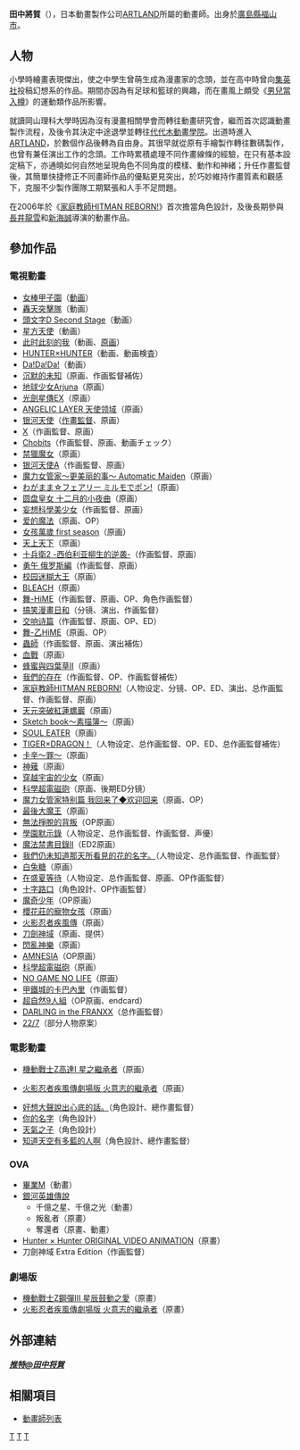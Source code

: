 {{noteTA|G1=Anime}}
{{BLP unsourced|time=2011-05-29T20:58:45+00:00}}
{{Japanese|japanese=田中 将賀|kana=たなか まさよし|romaji=Tanaka Masayoshi}}
'''田中將賀'''（{{bd|1976年|1月19日}}），日本動畫製作公司[[ARTLAND|ARTLAND]]所屬的動畫師。出身於[[廣島縣|廣島縣]][[福山市|福山市]]。

== 人物 ==
小學時繪畫表現傑出，使之中學生曾萌生成為漫畫家的念頭，並在高中時曾向[[集英社|集英社]]投稿幻想系的作品。期間亦因為有足球和籃球的興趣，而在畫風上頗受《[[男兒當入樽|男兒當入樽]]》的運動類作品所影響。

就讀岡山理科大學時因為沒有漫畫相關學會而轉往動畫研究會，繼而首次認識動畫製作流程，及後令其決定中途退學並轉往[[代代木動畫學院|代代木動畫學院]]。出道時進入[[ARTLAND|ARTLAND]]，於數個作品後轉為自由身。其很早就從原有手繪製作轉往數碼製作，也曾有兼任演出工作的念頭。工作時累積處理不同作畫線條的經驗，在只有基本設定稿下，亦通曉如何自然地呈現角色不同角度的模樣、動作和神緒；升任作畫監督後，其簡單快捷修正不同畫師作品的優點更見突出，於巧妙維持作畫質素和觀感下，克服不少製作團隊工期緊張和人手不足問題。

在2006年於《[[家庭教師HITMAN_REBORN!|家庭教師HITMAN REBORN!]]》首次擔當角色設計，及後長期參與[[長井龍雪|長井龍雪]]和[[新海誠|新海誠]]導演的動畫作品。

== 參加作品 ==
=== 電視動畫 ===
* [[女棒甲子園|女棒甲子園]]（[[動画|動画]]）
* [[轟天突擊隊|轟天突擊隊]]（動画）
* [[頭文字D|頭文字D Second Stage]]（動画）
* [[星方天使|星方天使]]（動画）
* [[此时此刻的我|此时此刻的我]]（動画、[[原画|原画]]）
* [[HUNTER×HUNTER|HUNTER×HUNTER]]（動画、動画検査）
* [[Da!Da!Da!|Da!Da!Da!]]（動画）
* [[沉默的未知|沉默的未知]]（原画、作画監督補佐）
* [[地球少女Arjuna|地球少女Arjuna]]（原画）
* [[光劍星傳EX|光劍星傳EX]]（原画）
* [[ANGELIC_LAYER_天使领域|ANGELIC LAYER 天使领域]]（原画）
* [[银河天使|银河天使]]（[[作畫監督|作畫監督]]、原画）
* [[X_(漫畫)|X]]（作画監督、原画）
* [[Chobits|Chobits]]（作画監督、原画、動画チェック）
* [[禁獵魔女|禁獵魔女]]（原画）
* [[银河天使|银河天使A]]（作画監督、原画）
* [[魔力女管家|魔力女管家～更美丽的事～ Automatic Maiden]]（原画）
* [[わがまま☆フェアリー_ミルモでポン!|わがまま☆フェアリー ミルモでポン!]]（原画）
* [[圓盤皇女|圆盘皇女 十二月的小夜曲]]（原画）
* [[妄想科學美少女|妄想科學美少女]]（作画監督、原画）
* [[爱的魔法|爱的魔法]]（原画、OP）
* [[女孩萬歲|女孩萬歲 first season]]（原画）
* [[天上天下|天上天下]]（原画）
* [[十兵衛|十兵衛2 -西伯利亚柳生的逆袭-]]（作画監督、原画）
* [[勇午|勇午 俄罗斯編]]（作画監督、原画）
* [[校园迷糊大王|校园迷糊大王]]（原画）
* [[BLEACH_(動畫)|BLEACH]]（原画）
* [[舞-HiME|舞-HiME]]（作画監督、原画、OP、角色作画監督）
* [[搞笑漫畫日和|搞笑漫畫日和]]（分镜、演出、作画監督）
* [[交响诗篇|交响诗篇]]（作画監督、原画、OP、ED）
* [[舞-乙HiME|舞-乙HiME]]（原画、OP）
* [[蟲師|蟲師]]（作画監督、原画、演出補佐）
* [[血戰|血戰]]（原画）
* [[蜂蜜與四葉草|蜂蜜與四葉草II]]（原画）
* [[我們的存在|我們的存在]]（作画監督、OP、作画監督補佐）
* [[家庭教師HITMAN_REBORN!|家庭教師HITMAN REBORN!]]（人物设定、分镜、OP、ED、演出、总作画監督、作画監督、原画）
* [[天元突破紅蓮螺巖|天元突破紅蓮螺巖]]（原画）
* [[Sketch_book～素描簿～|Sketch book～素描簿～]]（原画）
* [[SOUL_EATER|SOUL EATER]]（原画）
* [[TIGER×DRAGON！|TIGER×DRAGON！]]（人物设定、总作画監督、OP、ED、总作画監督補佐）
* [[卡辛～罪～|卡辛～罪～]]（原画）
* [[神薙|神薙]]（原画）
* [[穿越宇宙的少女|穿越宇宙的少女]]（原画）
* [[科學超電磁砲|科學超電磁砲]]（原画、後期ED分镜）
* [[魔力女管家|魔力女管家特别篇 我回来了◆欢迎回来]]（原画、OP）
* [[最後大魔王|最後大魔王]]（原画）
* [[無法掙脫的背叛|無法掙脫的背叛]]（OP原画）
* [[學園默示錄|學園默示錄]]（人物设定、总作画監督、作画監督、声優）
* [[魔法禁書目錄|魔法禁書目錄II]]（ED2原画）
* [[我們仍未知道那天所看見的花的名字。|我們仍未知道那天所看見的花的名字。]]（人物设定、总作画監督、作画監督）
* [[白兔糖|白兔糖]]（原画）
* [[在盛夏等待|在盛夏等待]]（人物设定、总作画監督、原画、OP作画監督）
* [[十字路口_(動畫)|十字路口]]（角色設計、OP作画監督）
* [[魔奇少年|魔奇少年]]（OP原画）
* [[櫻花莊的寵物女孩|櫻花莊的寵物女孩]]（原画）
* [[火影忍者疾風傳|火影忍者疾風傳]]（原画）
* [[刀劍神域|刀劍神域]]（原画、提供）
* [[閃亂神樂_-少女們的真影-|閃亂神樂]]（原画）
* [[失憶症_(遊戲)|AMNESIA]]（OP原画）
* [[科學超電磁砲|科學超電磁砲]]（原画）
* [[NO_GAME_NO_LIFE_遊戲人生|NO GAME NO LIFE]]（原画）
* [[甲鐵城的卡巴內里|甲鐵城的卡巴內里]]（作画監督）
* [[超自然9人組|超自然9人組]]（OP原画、endcard）
* [[DARLING_in_the_FRANXX|DARLING in the FRANXX]]（总作画監督）
*[[22/7_(企劃)|22/7]]（部分人物原案）

=== 電影動畫 ===
* [[機動戰士Z_GUNDAM劇場版|機動戰士Z高達I 星之繼承者]]（原画）

* [[火影忍者疾風傳劇場版_火意志的繼承者|火影忍者疾風傳劇場版 火意志的繼承者]]（原画）

* [[好想大聲說出心底的話。|好想大聲說出心底的話。]]（角色設計、總作畫監督）
* [[你的名字|你的名字]]（角色設計）
* [[天氣之子|天氣之子]]（角色設計）
* [[知道天空有多藍的人啊|知道天空有多藍的人啊]]（角色設計、總作畫監督）

=== OVA ===
* [[畢業M|畢業M]]（動畫）
* [[銀河英雄傳說|銀河英雄傳說]]
** 千億之星、千億之光（動畫）
** 叛亂者（原畫）
** 奪還者（原畫、動畫）
* [[Hunter_×_Hunter|Hunter × Hunter ORIGINAL VIDEO ANIMATION]]（原畫）
* 刀劍神域 Extra Edition（作画監督）

=== 劇場版 ===
* [[機動戰士Z_GUNDAM劇場版|機動戰士Z鋼彈III 星辰鼓動之愛]]（原畫）
* [[火影忍者疾風傳劇場版_火意志的繼承者|火影忍者疾風傳劇場版 火意志的繼承者]]（原畫）

== 外部連結 ==

===== [https://twitter.com/tanamasa0119 推特@田中将賀] =====

== 相關項目 ==
*[[動畫師列表|動畫師列表]]

[[Category:日本動畫師|T]]
[[Category:動畫人物設計師|T]]
[[Category:廣島縣出身人物|T]]
